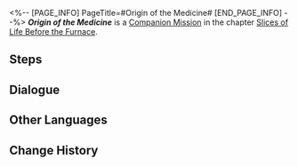 <%-- [PAGE_INFO]
PageTitle=#Origin of the Medicine#
[END_PAGE_INFO] --%>
{{Stub|Dialogue.}}
{{Mission Infobox
|id            = 2010702
|title         = 
|image         = Mission Origin of the Medicine.png{{subst:void|<!--$UPLOAD:<<SpriteOutput/Chronicle/2010702.png>-<Mission Origin of the Medicine.png>-<Fate's Atlas Images>>-->}}
|type          = Companion
|event_name    = 
|chapter       = Slices of Life Before the Furnace
|requirements  = 
* [[Trailblaze Mission]] ''[[Not Good With Farewells]]'' completed
* Reach [[Trailblaze Level]] 16
|summary       = With your help, Natasha uncovered the truth about the mutual aid society and destroyed the wonder medicine.<br />While her actions caused resentment among some Underworld residents, she is prepared to face the consequences. In her sorrowful gaze, you realize that Vache's legacy extends beyond what meets the eye.
|characters    = Trailblazer
|startLocation = [[<!--starting world-->]] - [[<!--starting area-->]]
|world         = <!--starting world-->
|area          = <!--starting area-->
|prev          = 
|next          = 
|rewards       = 
}}
'''''Origin of the Medicine''''' is a [[Companion Mission]] in the chapter [[Slices of Life Before the Furnace]].

==Steps==


<!--
==Gameplay Notes==

--><!--
==Trial Character==

-->
==Dialogue==
{{Stub Dialogue}}
{{Dialogue Start}}
:{{tx}}
{{Dialogue End}}

==Other Languages==
{{Other Languages
|en   = Origin of the Medicine
|zhs  = 寻药溯源
|zht  = 尋藥溯源
|ja   = 薬を探して根源を辿る
|ko   = 약의 근원 탐사
|es   = Búsqueda del origen de la medicina
|fr   = Les origines de la médecine
|ru   = Происхождение лекарства
|th   = ค้นหาต้นกำเนิดของยา
|vi   = Đi Tìm Nguồn Thuốc
|de   = Suche nach dem Ursprung des Medikaments
|id   = Penelusuran Obat
|pt   = A Origem da Medicina
}}

==Change History==
{{Change History|1.0}}
